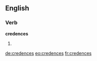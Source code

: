 ==English==

===Verb===
'''credences'''

# {{third-person singular of|credence}}

[[de:credences]]
[[eo:credences]]
[[fr:credences]]